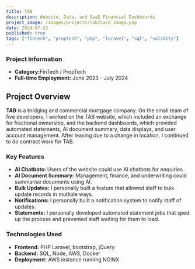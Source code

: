 ```yaml
---
title: TAB
description: Website, Data, and SaaS Financial Dashboards
project_image: /images/projects/tab/card_image.png
date: 2024-07-23
published: true
tags: ["fintech", "proptech", "php", "laravel", "sql", "solidity"]
---
```


<div className="grid grid-cols-1 md:grid-cols-2">
    <div id="phone-outer-container" className="scale-[1.4] md:scale-[1]">
        <div id="image-container">
            <div id="phone-depth"></div>
            <div id="phone">
                <div id="phone-camera-area">
                    <div id="phone-camera"></div>
                </div>
                <div id="phone-screen">
                    <div className="shine"></div>
                </div>
            </div>
        </div>
    </div>
    <div>
        <h3>Project Information</h3>
        <ul>
            <li><strong>Category:</strong>FinTech / PropTech</li>
            <li><strong>Full-time Employment:</strong> June 2023 - July 2024</li>
        </ul>
    </div>
</div>

## Project Overview
**TAB** is a bridging and commercial mortgage company. On the small team of five developers, I worked on the TAB website, which included an exchange for fractional ownership, and the backend dashboards, which provided automated statements, AI document summary, data displays, and user account management. After leaving due to a change in location, I continued to do contract work for TAB.

### Key Features
- **AI Chatbots:** Users of the website could use AI chatbots for enquiries.
- **AI Document Summary:** Management, finance, and underwriting could summarise documents using AI.
- **Bulk Updates:** I personally built a feature that allowed staff to bulk update records in mutliple ways.
- **Notifications:** I personally built a notification system to notify staff of updates.
- **Statements:** I personally developed automated statement jobs that sped up the process and prevented staff waiting for them to load.

### Technologies Used
- **Frontend:** PHP Laravel, bootstrap, jQuery
- **Backend:** SQL, Node, AWS, Docker
- **Deployment:** AWS instance running NGINX